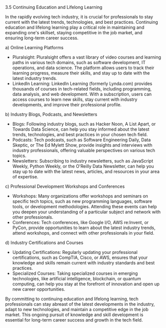 3.5 Continuing Education and Lifelong Learning

In the rapidly evolving tech industry, it is crucial for professionals to stay current with the latest trends, technologies, and best practices. Continuing education and lifelong learning play a critical role in maintaining and expanding one's skillset, staying competitive in the job market, and ensuring long-term career success.

a) Online Learning Platforms

- Pluralsight: Pluralsight offers a vast library of video courses and learning paths in various tech domains, such as software development, IT operations, and data science. The platform allows users to track their learning progress, measure their skills, and stay up to date with the latest industry trends.
- LinkedIn Learning: LinkedIn Learning (formerly Lynda.com) provides thousands of courses in tech-related fields, including programming, data analysis, and web development. With a subscription, users can access courses to learn new skills, stay current with industry developments, and improve their professional profile.

b) Industry Blogs, Podcasts, and Newsletters

- Blogs: Following industry blogs, such as Hacker Noon, A List Apart, or Towards Data Science, can help you stay informed about the latest trends, technologies, and best practices in your chosen tech field.
- Podcasts: Tech podcasts, such as Software Engineering Daily, Data Skeptic, or The Ed Mylett Show, provide insights and interviews with industry professionals, offering valuable perspectives on various tech topics.
- Newsletters: Subscribing to industry newsletters, such as JavaScript Weekly, Python Weekly, or the O'Reilly Data Newsletter, can help you stay up to date with the latest news, articles, and resources in your area of expertise.

c) Professional Development Workshops and Conferences

- Workshops: Many organizations offer workshops and seminars on specific tech topics, such as new programming languages, software tools, or development methodologies. Attending these events can help you deepen your understanding of a particular subject and network with other professionals.
- Conferences: Tech conferences, like Google I/O, AWS re:Invent, or PyCon, provide opportunities to learn about the latest industry trends, attend workshops, and connect with other professionals in your field.

d) Industry Certifications and Courses

- Updating Certifications: Regularly updating your professional certifications, such as CompTIA, Cisco, or AWS, ensures that your knowledge and skills remain current with industry standards and best practices.
- Specialized Courses: Taking specialized courses in emerging technologies, like artificial intelligence, blockchain, or quantum computing, can help you stay at the forefront of innovation and open up new career opportunities.

By committing to continuing education and lifelong learning, tech professionals can stay abreast of the latest developments in the industry, adapt to new technologies, and maintain a competitive edge in the job market. This ongoing pursuit of knowledge and skill development is essential for long-term career success and growth in the tech field.
